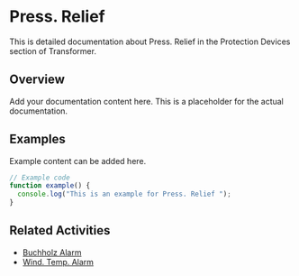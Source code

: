# Press. Relief 

This is detailed documentation about Press. Relief  in the Protection Devices section of Transformer.

## Overview

Add your documentation content here. This is a placeholder for the actual documentation.

## Examples

Example content can be added here.

```typescript
// Example code
function example() {
  console.log("This is an example for Press. Relief ");
}
```

## Related Activities

- [Buchholz Alarm](/docs/transformer/protection-devices/buchholz-alarm)
- [Wind. Temp. Alarm](/docs/transformer/protection-devices/wind-temp-alarm)
